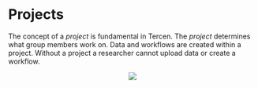# Projects {#projects}

The concept of a _project_ is fundamental in Tercen. The _project_ determines what group members work on. Data and workflows are created within a project.
Without a project a researcher cannot upload data or create a workflow.

<center>![](images\share.png)</center>
